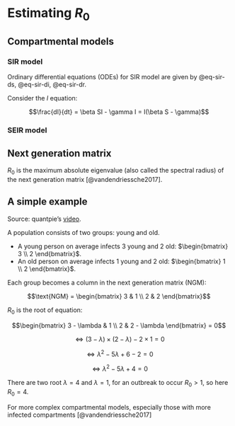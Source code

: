 # Estimating $R_0$



## Compartmental models

### SIR model

Ordinary differential equations (ODEs) for SIR model are given by @eq-sir-ds, @eq-sir-di, @eq-sir-dr.

Consider the $I$ equation:

$$\frac{dI}{dt} = \beta SI - \gamma I = I(\beta S - \gamma)$$

### SEIR model



## Next generation matrix

$R_0$ is the maximum absolute eigenvalue (also called the spectral radius) of the next generation matrix [@vandendriessche2017].

::: {.callout-note collapse="true"}

## A simple example

Source: quantpie's [video](https://www.youtube.com/watch?v=xJ5mizenTII).

A population consists of two groups: young and old.

- A young person on average infects 3 young and 2 old: $\begin{bmatrix} 3 \\ 2 \end{bmatrix}$.
- An old person on average infects 1 young and 2 old: $\begin{bmatrix} 1 \\ 2 \end{bmatrix}$.

Each group becomes a column in the next generation matrix (NGM):

$$\text{NGM} = \begin{bmatrix} 3 & 1 \\ 2 & 2 \end{bmatrix}$$

$R_0$ is the root of equation:

$$\begin{bmatrix} 3 - \lambda & 1 \\ 2 & 2 - \lambda \end{bmatrix} = 0$$

$$\Leftrightarrow (3 - \lambda) \times (2 - \lambda) - 2 \times 1 = 0$$

$$\Leftrightarrow \lambda^2 - 5 \lambda + 6 - 2 = 0$$

$$\Leftrightarrow \lambda^2 - 5 \lambda + 4 = 0$$

There are two root $\lambda = 4$ and $\lambda = 1$, for an outbreak to occur $R_0 > 1$, so here $R_0 = 4$.



:::

For more complex compartmental models, especially those with more infected compartments [@vandendriessche2017]

